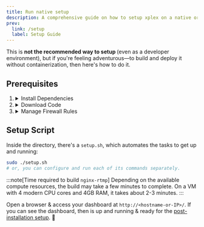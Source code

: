 ```yaml
---
title: Run native setup
description: A comprehensive guide on how to setup xplex on a native or virtual host.
prev:
  link: /setup
  label: Setup Guide
---
```


This is **not the recommended way to setup <Xplex />** (even as a developer environment), but if you're feeling adventurous&mdash;to build and deploy it without containerization, then here's how to do it.

## Prerequisites

<Steps>

1. <details>
   <summary>Install Dependencies</summary>

   Depending on the package manager the host system uses, the package names & the commands to install them will vary; please use the appropriate section below:
   <Tabs>
     <TabItem label="APT">
       If you're on a Debian-based system, using [APT](https://en.wikipedia.org/wiki/APT_(software)) as package manager (e.g. Ubuntu, OpenMediaVault, Linux Mint etc.) then run:

       ```bash
       # update installed packages
       sudo apt update
       sudo apt upgrade
       # install build dependencies
       sudo apt install -y build-essential git nodejs npm
       ```
     </TabItem>
     <TabItem label="DNF">
       If you're on a Fedora-based system, using [DNF](https://en.wikipedia.org/wiki/DNF_(software)) as package manager (e.g. RHEL, CentOS, Alma, Rocky, Amazon Linux etc.) then run:

       ```bash
       # update installed packages
       sudo dnf update
       # install build dependencies
       sudo dnf install -y gcc gcc-c++ git make nodejs nodejs-npm perl wget
       ```
     </TabItem>
     <TabItem label="Others">
       If you've chosen to use a system that uses some different & obscure package manager, then you already know what you're doing and don't need hand holding to prepare for the build.

       Just make sure to update installed packages and then install the build dependencies.

       Here's a generic (and likely non-exhaustive) list of dependencies you may need:
       - gcc & g++
       - git & wget
       - make & autoconf
       - perl & perl-modules
       - nodejs & nodejs-npm

       Good luck!
     </TabItem>
   </Tabs>

   :::caution[Just in Case]
   If you end up installing additional packages for a successful build, please [let us know](https://github.com/debloper/xplex/issues).
   :::

   </details>

2. <details>
   <summary>Download Code</summary>

   <Tabs>
     <TabItem label="Git">
       If you have [Git](https://git-scm.com/) installed, you can clone the repository:

       ```bash
       git clone https://github.com/debloper/xplex.git
       cd xplex
       git checkout v1.0.0
       ```
     </TabItem>
     <TabItem label="Zip">
       If you don't have Git installed, you can download the code as a ZIP archive:

       ```bash
       # avoid using latest development code, as it may be unstable
       # make sure to download archive of the latest tagged version
       # from https://github.com/debloper/xplex/tags - for exmaple:
       wget https://github.com/debloper/xplex/archive/refs/tags/v1.0.0.zip
       unzip v1.0.0.zip
       cd xplex-1.0.0
       ```
     </TabItem>
     <TabItem label="Tar">
       If you don't have Git installed, and instead of ZIP, you prefer TAR archives:

       ```bash
       # avoid using latest development code, as it may be unstable
       # make sure to download archive of the latest tagged version
       # from https://github.com/debloper/xplex/tags - for exmaple:
       wget https://github.com/debloper/xplex/archive/refs/tags/v1.0.0.tar.gz
       tar -xzf v1.0.0.tar.gz
       cd xplex-1.0.0
       ```
     </TabItem>
   </Tabs>

   </details>

3. <details>
   <summary>Manage Firewall Rules</summary>

   <Xplex /> uses port `80` for HTTP & port `1935` for RTMP. Please make sure the [firewall on the host system is configured](/refs/manage/firewall) to allow traffic on these ports.

   </details>

</Steps>


## Setup Script

Inside the directory, there's a `setup.sh`, which automates the tasks to get <Xplex /> up and running:

```bash title="NOTE: audit the script before running it"
sudo ./setup.sh
# or, you can configure and run each of its commands separately.
```

:::note[Time required to build `nginx-rtmp`]
Depending on the available compute resources, the build may take a few minutes to complete. On a VM with 4 modern CPU cores and 4GB RAM, it takes about 2-3 minutes.
:::

Open a browser & access your <Xplex isHQ /> dashboard at `http://<hostname-or-IP>/`. If you can see the dashboard, then <Xplex /> is up and running & ready for the [post-installation setup](/setup/postinstall). 🎉

